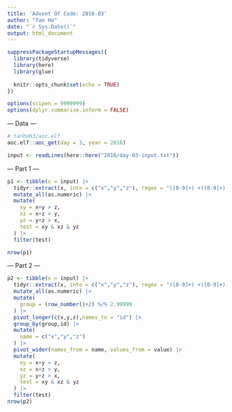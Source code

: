 ```yaml
---
title: 'Advent Of Code: 2016-03'
author: "Tan Ho"
date: "`r Sys.Date()`"
output: html_document
---
```


```r
suppressPackageStartupMessages({
  library(tidyverse)
  library(here)
  library(glue)
  
  knitr::opts_chunk$set(echo = TRUE)
})

options(scipen = 9999999)
options(dplyr.summarise.inform = FALSE)
```

--- Data ---

```r
# tanho63/aoc.elf
aoc.elf::aoc_get(day = 3, year = 2016)
```

```r
input <- readLines(here::here("2016/day-03-input.txt"))
```

--- Part 1 ---

```r
p1 <- tibble(x = input) |> 
  tidyr::extract(x, into = c("x","y","z"), regex = "([0-9]+) +([0-9]+) +([0-9]+)") |> 
  mutate_all(as.numeric) |> 
  mutate(
    xy = x+y > z,
    xz = x+z > y,
    yz = y+z > x,
    test = xy & xz & yz
  ) |> 
  filter(test)

nrow(p1)
```

--- Part 2 ---

```r
p2 <- tibble(x = input) |> 
  tidyr::extract(x, into = c("x","y","z"), regex = "([0-9]+) +([0-9]+) +([0-9]+)") |> 
  mutate_all(as.numeric) |> 
  mutate(
    group = (row_number()+2) %/% 2.99999
  ) |> 
  pivot_longer(c(x,y,z),names_to = "id") |> 
  group_by(group,id) |> 
  mutate(
    name = c("x","y","z")
  ) |> 
  pivot_wider(names_from = name, values_from = value) |> 
  mutate(
    xy = x+y > z,
    xz = x+z > y,
    yz = y+z > x,
    test = xy & xz & yz
  ) |> 
  filter(test)
nrow(p2)
```

